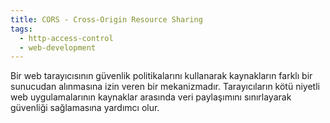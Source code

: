 ```yaml
---
title: CORS - Cross-Origin Resource Sharing
tags:
  - http-access-control
  - web-development
---
```


Bir web tarayıcısının güvenlik politikalarını kullanarak kaynakların farklı bir sunucudan alınmasına izin veren bir mekanizmadır. Tarayıcıların kötü niyetli web uygulamalarının kaynaklar arasında veri paylaşımını sınırlayarak güvenliği sağlamasına yardımcı olur.
